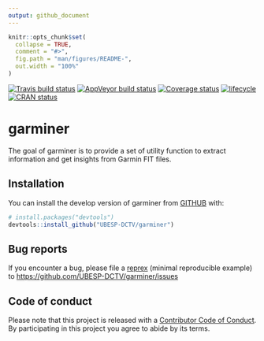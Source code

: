```yaml
---
output: github_document
---
```


<!-- README.md is generated from README.Rmd. Please edit that file -->

```r
knitr::opts_chunk$set(
  collapse = TRUE,
  comment = "#>",
  fig.path = "man/figures/README-",
  out.width = "100%"
)
```

[![Travis build status](https://travis-ci.org/UBESP-DCTV/garminer.svg?branch=master)](https://travis-ci.org/UBESP-DCTV/garminer)
[![AppVeyor build status](https://ci.appveyor.com/api/projects/status/github/UBESP-DCTV/garminer?branch=master&svg=true)](https://ci.appveyor.com/project/UBESP-DCTV/garminer)
[![Coverage status](https://codecov.io/gh/UBESP-DCTV/garminer/branch/master/graph/badge.svg)](https://codecov.io/github/UBESP-DCTV/garminer?branch=master)
[![lifecycle](https://img.shields.io/badge/lifecycle-maturing-blue.svg)](https://www.tidyverse.org/lifecycle/#maturing)
[![CRAN status](https://www.r-pkg.org/badges/version/garminer)](https://cran.r-project.org/package=garminer)

# garminer

The goal of garminer is to provide a set of utility function to extract
information and get insights from Garmin FIT files.

## Installation

You can install the develop version of garminer from
[GITHUB](https://github.com) with:

```r
# install.packages("devtools")
devtools::install_github("UBESP-DCTV/garminer")
```


## Bug reports
If you encounter a bug, please file a
[reprex](https://github.com/tidyverse/reprex) (minimal reproducible example)
to <https://github.com/UBESP-DCTV/garminer/issues>


## Code of conduct
Please note that this project is released with a
[Contributor Code of Conduct](CODE_OF_CONDUCT.md). By participating in this
project you agree to abide by its terms.

